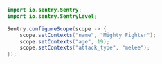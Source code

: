 ```java
import io.sentry.Sentry;
import io.sentry.SentryLevel;

Sentry.configureScope(scope -> {
    scope.setContexts("name", "Mighty Fighter");
    scope.setContexts("age", 19);
    scope.setContexts("attack_type", "melee");
});
```
